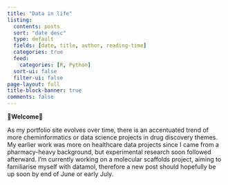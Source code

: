 ```yaml
---
title: "Data in life"
listing:
  contents: posts
  sort: "date desc"
  type: default
  fields: [date, title, author, reading-time]
  categories: true
  feed: 
    categories: [R, Python]
  sort-ui: false
  filter-ui: false
page-layout: full
title-block-banner: true
comments: false
---
```


**🌟Welcome🌟**

As my portfolio site evolves over time, there is an accentuated trend of more cheminformatics or data science projects in drug discovery themes. My earlier work was more on healthcare data projects since I came from a pharmacy-heavy background, but experimental research soon followed afterward. I'm currently working on a molecular scaffolds project, aiming to familiarise myself with datamol, therefore a new post should hopefully be up soon by end of June or early July.

<br>

